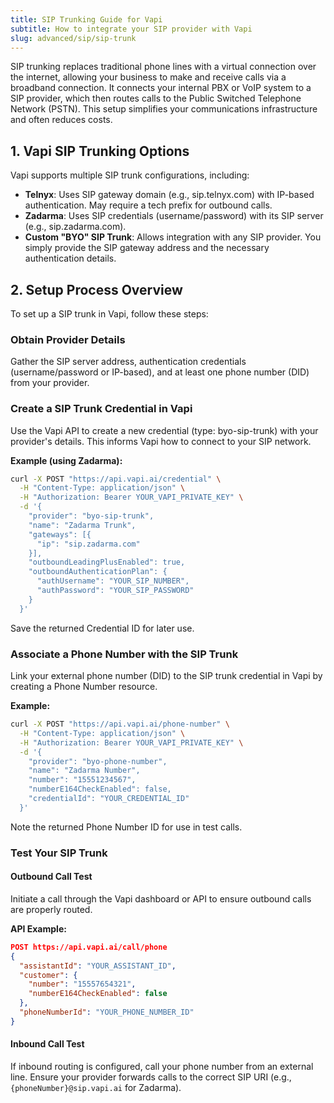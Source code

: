 ```yaml
---
title: SIP Trunking Guide for Vapi
subtitle: How to integrate your SIP provider with Vapi
slug: advanced/sip/sip-trunk
---
```


SIP trunking replaces traditional phone lines with a virtual connection over the internet, allowing your business to make and receive calls via a broadband connection. It connects your internal PBX or VoIP system to a SIP provider, which then routes calls to the Public Switched Telephone Network (PSTN). This setup simplifies your communications infrastructure and often reduces costs.

## 1. Vapi SIP Trunking Options

Vapi supports multiple SIP trunk configurations, including:

- **Telnyx**: Uses SIP gateway domain (e.g., sip.telnyx.com) with IP-based authentication. May require a tech prefix for outbound calls.
- **Zadarma**: Uses SIP credentials (username/password) with its SIP server (e.g., sip.zadarma.com).
- **Custom "BYO" SIP Trunk**: Allows integration with any SIP provider. You simply provide the SIP gateway address and the necessary authentication details.

## 2. Setup Process Overview

To set up a SIP trunk in Vapi, follow these steps:

### Obtain Provider Details

Gather the SIP server address, authentication credentials (username/password or IP-based), and at least one phone number (DID) from your provider.

### Create a SIP Trunk Credential in Vapi

Use the Vapi API to create a new credential (type: byo-sip-trunk) with your provider's details. This informs Vapi how to connect to your SIP network.

**Example (using Zadarma):**

```bash
curl -X POST "https://api.vapi.ai/credential" \
  -H "Content-Type: application/json" \
  -H "Authorization: Bearer YOUR_VAPI_PRIVATE_KEY" \
  -d '{
    "provider": "byo-sip-trunk",
    "name": "Zadarma Trunk",
    "gateways": [{
      "ip": "sip.zadarma.com"
    }],
    "outboundLeadingPlusEnabled": true,
    "outboundAuthenticationPlan": {
      "authUsername": "YOUR_SIP_NUMBER",
      "authPassword": "YOUR_SIP_PASSWORD"
    }
  }'
```

Save the returned Credential ID for later use.

### Associate a Phone Number with the SIP Trunk

Link your external phone number (DID) to the SIP trunk credential in Vapi by creating a Phone Number resource.

**Example:**

```bash
curl -X POST "https://api.vapi.ai/phone-number" \
  -H "Content-Type: application/json" \
  -H "Authorization: Bearer YOUR_VAPI_PRIVATE_KEY" \
  -d '{
    "provider": "byo-phone-number",
    "name": "Zadarma Number",
    "number": "15551234567",
    "numberE164CheckEnabled": false,
    "credentialId": "YOUR_CREDENTIAL_ID"
  }'
```

Note the returned Phone Number ID for use in test calls.

### Test Your SIP Trunk

#### Outbound Call Test

Initiate a call through the Vapi dashboard or API to ensure outbound calls are properly routed.

**API Example:**

```json
POST https://api.vapi.ai/call/phone
{
  "assistantId": "YOUR_ASSISTANT_ID",
  "customer": {
    "number": "15557654321",
    "numberE164CheckEnabled": false
  },
  "phoneNumberId": "YOUR_PHONE_NUMBER_ID"
}
```

#### Inbound Call Test

If inbound routing is configured, call your phone number from an external line. Ensure your provider forwards calls to the correct SIP URI (e.g., `{phoneNumber}@sip.vapi.ai` for Zadarma).

